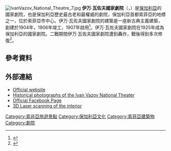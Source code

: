 {{coord|42|41|39|N|23|19|35|E|region:BG|display=title}}
[[Image:IvanVazov_National_Theatre_7.jpg|right]]
'''伊万·瓦佐夫國家劇院'''（{{lang-bg|Народен театър „Иван Вазов“}}，''{{lang-bg|Naroden teatar „Ivan Vazov“}}''）是[[保加利亞|保加利亞]]的國家劇院，也是保加利亞歷史最古老和最權威的劇院，保加利亞首都索菲亞的地標之一，位於索菲亞市中心。伊万·瓦佐夫國家劇院的建築是一座新古典主義建築，創建於1904年，1906年竣工，1907年啟用<ref>{{cite web |url=http://www.digsys.bg/bgnews/show_story.html?issue=253644864&media=1523776&class=170645920&story=253645120 |title=Цифрови Системи – първият Интернет доставчик в България. Интернет услуги, хостинг услуги, софтуерни услуги, системна интеграция |publisher=Digsys.bg |date=2013-08-22 |accessdate=2015-05-14 |deadurl=yes |archiveurl=https://web.archive.org/web/20110927170302/http://www.digsys.bg/bgnews/show_story.html?issue=253644864&media=1523776&class=170645920&story=253645120 |archivedate=2011-09-27 }}</ref>。伊万·瓦佐夫國家劇院在1925年成為保加利亞的國家劇院。二戰期間伊万·瓦佐夫國家劇院遭到轟炸，戰後得到多次修復<ref>{{cite web |author=BulFoto |url=http://bulphoto.com/events/5866/ |title=Реставрират Народния театър за 100 000 евро BulFoto - Интернет фотографска агенция! |publisher=Bulphoto.com |date= |accessdate=2015-05-14 |archive-date=2011-07-08 |archive-url=https://web.archive.org/web/20110708104201/http://bulphoto.com/events/5866/ |dead-url=no }}</ref>。

==參考資料==
{{Reflist}}

==外部連結==
{{commons category|Sofia Ivan Vazov National Theatre|Ivan Vazov National Theatre}}
* [http://www.nationaltheatre.bg/ Official website] {{Wayback|url=http://www.nationaltheatre.bg/ |date=20190811001735 }}
* [http://stara-sofia.com/ignati.html Historical photographs of the Ivan Vazov National Theater] {{Wayback|url=http://stara-sofia.com/ignati.html |date=20190908053220 }}
* [https://www.facebook.com/BGNationalTheatre Official Facebook Page] {{Wayback|url=https://www.facebook.com/BGNationalTheatre |date=20201101023752 }}
* [https://www.youtube.com/watch?v=t3Mg2L9EjRc 3D Laser scanning of the interior] {{Wayback|url=https://www.youtube.com/watch?v=t3Mg2L9EjRc |date=20160309200205 }}

[[Category:索非亞旅遊景點|Category:索非亞旅遊景點]]
[[Category:保加利亞文化|Category:保加利亞文化]]
[[Category:索菲亞建築物|Category:索菲亞建築物]]
[[Category:劇院|Category:劇院]]
{{Bulgaria-stub}}